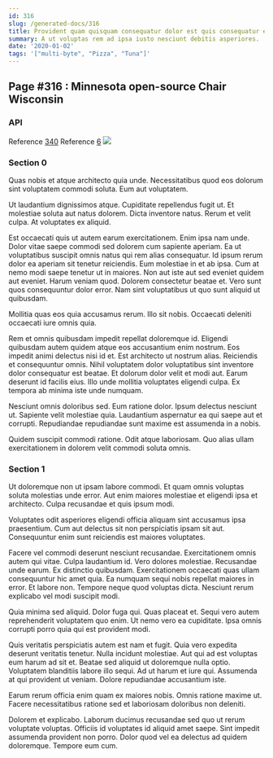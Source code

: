 ```yaml
---
id: 316
slug: /generated-docs/316
title: Provident quam quisquam consequatur dolor est quis consequatur esse ea.
summary: A ut voluptas rem ad ipsa iusto nesciunt debitis asperiores.
date: '2020-01-02'
tags: '["multi-byte", "Pizza", "Tuna"]'
---
```

<Partial />

## Page #316 : Minnesota open-source Chair Wisconsin
### API



Reference [340](/generated-docs/340)
Reference [6](/generated-docs/6)
![](/assets/cats-0.jpg)

### Section 0
Quas nobis et atque architecto quia unde. Necessitatibus quod eos dolorum sint voluptatem commodi soluta. Eum aut voluptatem.
 Ut laudantium dignissimos atque. Cupiditate repellendus fugit ut. Et molestiae soluta aut natus dolorem. Dicta inventore natus. Rerum et velit culpa. At voluptates ex aliquid.
 Est occaecati quis ut autem earum exercitationem. Enim ipsa nam unde. Dolor vitae saepe commodi sed dolorem cum sapiente aperiam. Ea ut voluptatibus suscipit omnis natus qui rem alias consequatur. Id ipsum rerum dolor ea aperiam sit tenetur reiciendis. Eum molestiae in et ab ipsa.
Cum at nemo modi saepe tenetur ut in maiores. Non aut iste aut sed eveniet quidem aut eveniet. Harum veniam quod. Dolorem consectetur beatae et. Vero sunt quos consequuntur dolor error. Nam sint voluptatibus ut quo sunt aliquid ut quibusdam.
 Mollitia quas eos quia accusamus rerum. Illo sit nobis. Occaecati deleniti occaecati iure omnis quia.
 Rem et omnis quibusdam impedit repellat doloremque id. Eligendi quibusdam autem quidem atque eos accusantium enim nostrum. Eos impedit animi delectus nisi id et. Est architecto ut nostrum alias. Reiciendis et consequuntur omnis. Nihil voluptatem dolor voluptatibus sint inventore dolor consequatur est beatae.
Et dolorum dolor velit et modi aut. Earum deserunt id facilis eius. Illo unde mollitia voluptates eligendi culpa. Ex tempora ab minima iste unde numquam.
 Nesciunt omnis doloribus sed. Eum ratione dolor. Ipsum delectus nesciunt ut. Sapiente velit molestiae quia. Laudantium aspernatur ea qui saepe aut et corrupti. Repudiandae repudiandae sunt maxime est assumenda in a nobis.
 Quidem suscipit commodi ratione. Odit atque laboriosam. Quo alias ullam exercitationem in dolorem velit commodi soluta omnis.
### Section 1
Ut doloremque non ut ipsam labore commodi. Et quam omnis voluptas soluta molestias unde error. Aut enim maiores molestiae et eligendi ipsa et architecto. Culpa recusandae et quis ipsum modi.
 Voluptates odit asperiores eligendi officia aliquam sint accusamus ipsa praesentium. Cum aut delectus sit non perspiciatis ipsam sit aut. Consequuntur enim sunt reiciendis est maiores voluptates.
 Facere vel commodi deserunt nesciunt recusandae. Exercitationem omnis autem qui vitae. Culpa laudantium id. Vero dolores molestiae. Recusandae unde earum. Ex distinctio quibusdam.
Exercitationem occaecati quas ullam consequuntur hic amet quia. Ea numquam sequi nobis repellat maiores in error. Et labore non. Tempore neque quod voluptas dicta. Nesciunt rerum explicabo vel modi suscipit modi.
 Quia minima sed aliquid. Dolor fuga qui. Quas placeat et. Sequi vero autem reprehenderit voluptatem quo enim. Ut nemo vero ea cupiditate. Ipsa omnis corrupti porro quia qui est provident modi.
 Quis veritatis perspiciatis autem est nam et fugit. Quia vero expedita deserunt veritatis tenetur. Nulla incidunt molestiae. Aut qui ad est voluptas eum harum ad sit et. Beatae sed aliquid ut doloremque nulla optio.
Voluptatem blanditiis labore illo sequi. Ad ut harum et iure qui. Assumenda at qui provident ut veniam. Dolore repudiandae accusantium iste.
 Earum rerum officia enim quam ex maiores nobis. Omnis ratione maxime ut. Facere necessitatibus ratione sed et laboriosam doloribus non deleniti.
 Dolorem et explicabo. Laborum ducimus recusandae sed quo ut rerum voluptate voluptas. Officiis id voluptates id aliquid amet saepe. Sint impedit assumenda provident non porro. Dolor quod vel ea delectus ad quidem doloremque. Tempore eum cum.
